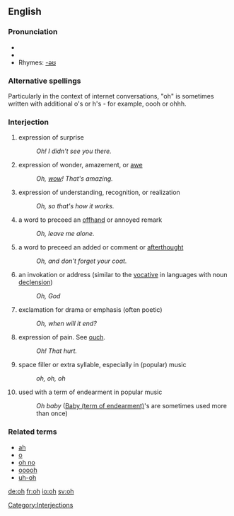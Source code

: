 ==English==

===Pronunciation===
*{{audio|en-us-oh-surprise.ogg|Audio (US) (surprise)}}
*{{audio|en-us-oh-realization.ogg|Audio (US) (realization)}}
*Rhymes: [[Rhymes:English:-əʊ|-əʊ]]

===Alternative spellings===
Particularly in the context of internet conversations, "oh" is sometimes written with additional o's or h's - for example, oooh or ohhh.
===Interjection===
# expression of surprise
#: ''Oh!  I didn't see you there.''
# expression of wonder, amazement, or [[awe]]
#: ''Oh, [[wow]]! That's amazing.''
# expression of understanding, recognition, or realization
#: ''Oh, so that's how it works.''
# a word to preceed an [[offhand]] or annoyed remark
#: ''Oh, leave me alone.''
# a word to preceed an added or comment or [[afterthought]]
#: ''Oh, and don't forget your coat.''
# an invokation or address (similar to the [[vocative]] in languages with noun [[declension]])
#: ''Oh, God''
# exclamation for drama or emphasis (often poetic)
#: ''Oh, when will it end?''
# expression of pain.  See [[ouch]].
#: ''Oh! That hurt.''
# space filler or extra syllable, especially in (popular) music
#: ''oh, oh, oh''
# used with a term of endearment in popular music
#: ''Oh baby'' ([[Baby (term of endearment)]]'s are sometimes used more than once)

===Related terms===
*[[ah]]
*[[o]]
*[[oh no]]
*[[ooooh]]
*[[uh-oh]]

[[Category:Interjections]]

[[de:oh]]
[[fr:oh]]
[[io:oh]]
[[sv:oh]]